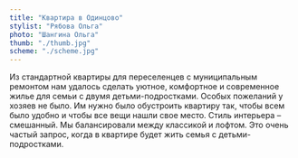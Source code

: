 ```yaml
---
title: "Квартира в Одинцово"
stylist: "Рябова Ольга"
photo: "Шангина Ольга"
thumb: "./thumb.jpg"
scheme: "./scheme.jpg"
---
```

Из стандартной квартиры для переселенцев с муниципальным ремонтом нам удалось сделать уютное, комфортное и современное жилье для семьи с двумя детьми-подростками. Особых пожеланий у хозяев не было. Им нужно было обустроить квартиру так, чтобы всем было удобно и чтобы все вещи нашли свое место. Стиль интерьера – смешанный. Мы балансировали между классикой и лофтом. Это очень частый запрос, когда в квартире будет жить семья с детьми-подростками.

